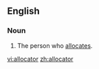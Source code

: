 ==English==

===Noun===
{{en-noun}}

# The person who [[allocate]]s.

[[vi:allocator]]
[[zh:allocator]]